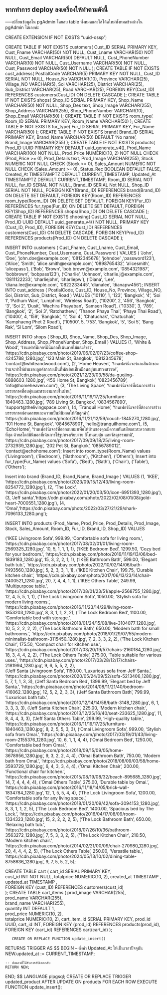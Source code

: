 ## หากทำการ deploy ลงเครื่องให้ทำตามดังนี้
-----เปลี่ยนข้อมูลใน pgAdmin โดยลบ table ทั้งหมดและใส่โค้ดใหม่ทั้งหมดข้างล่างใน pgAdmin ได้เลยค่ะ

CREATE EXTENSION IF NOT EXISTS "uuid-ossp";

CREATE TABLE IF NOT EXISTS customers(
    Cust_ID SERIAL  PRIMARY KEY,
    Cust_Fname VARCHAR(50) NOT NULL,
    Cust_Lname VARCHAR(50) NOT NULL,
    Cust_Email VARCHAR(50) DEFAULT NULL,
    Cust_PhoneNumber VARCHAR(10) NOT NULL,
    Cust_Username VARCHAR(50) NOT NULL,
    Cust_Password VARCHAR(50) NOT NULL
);
CREATE TABLE IF NOT EXISTS cust_address(
    PostlalCode VARCHAR(5) PRIMARY KEY NOT NULL,
    Cust_ID SERIAL NOT NULL,
    House_No VARCHAR(10),
    Province VARCHAR(25),
    Village_NO VARCHAR(5),
    Soi VARCHAR(25),
    District VARCHAR(25),
    Sub_District VARCHAR(25),
    Road VARCHAR(25),
    FOREIGN KEY(Cust_ID) REFERENCES customers(Cust_ID) ON DELETE CASCADE
);
CREATE TABLE IF NOT EXISTS shops(
    Shop_ID SERIAL PRIMARY KEY,
    Shop_Name VARCHAR(50) NOT NULL,
    Shop_Des text,
    Shop_Image VARCHAR(255),
    Shop_Address VARCHAR(255),
    Shop_PhoneNumber VARCHAR(10),
    Shop_Email VARCHAR(50)
);
CREATE TABLE IF NOT EXISTS room_type(
    Room_ID SERIAL PRIMARY KEY,
    Room_Name VARCHAR(50)
);
CREATE TABLE IF NOT EXISTS fur_type(
    Fur_ID SERIAL PRIMARY KEY,
    Fur_Name VARCHAR(50)
);
CREATE TABLE IF NOT EXISTS brand(
    Brand_ID SERIAL PRIMARY KEY,
    Brand_Name VARCHAR(50) DEFAULT 'No name',
    Brand_Image VARCHAR(255)
);
CREATE TABLE IF NOT EXISTS products(
    Prod_ID UUID PRIMARY KEY DEFAULT uuid_generate_v4(),
    Prod_Name VARCHAR(100) NOT NULL,
    Prod_Price NUMERIC(10, 2) NOT NULL CHECK (Prod_Price >= 0),
    Prod_Details text,
    Prod_Image VARCHAR(255),
    Stock NUMERIC NOT NULL CHECK (Stock >= 0),
    Sales_Amount NUMERIC NOT NULL CHECK (Sales_Amount >= 0),
    Status_Rec BOOLEAN DEFAULT FALSE,
    Created_At TIMESTAMPTZ DEFAULT CURRENT_TIMESTAMP,
    Updated_At TIMESTAMPTZ DEFAULT CURRENT_TIMESTAMP,
    Room_ID SERIAL NOT NULL,
    fur_ID SERIAL NOT NULL,
    Brand_ID SERIAL Not NULL,
    Shop_ID SERIAL NOT NULL,
    FOREIGN KEY(Brand_ID) REFERENCES brand(Brand_ID) ON DELETE SET DEFAULT,
    FOREIGN KEY(Room_ID) REFERENCES room_type(Room_ID) ON DELETE SET DEFAULT,
    FOREIGN KEY(Fur_ID) REFERENCES fur_type(Fur_ID) ON DELETE SET DEFAULT,
    FOREIGN KEY(Shop_ID) REFERENCES shops(Shop_ID) ON DELETE CASCADE
);
CREATE TABLE IF NOT EXISTS choosing(
    Cust_ID SERIAL NOT NULL,
    Prod_ID UUID DEFAULT uuid_generate_v4() NOT NULL,
     PRIMARY KEY (Cust_ID, Prod_ID),
    FOREIGN KEY(Cust_ID) REFERENCES customers(Cust_ID) ON DELETE CASCADE,
    FOREIGN KEY(Prod_ID) REFERENCES products(Prod_ID) ON DELETE CASCADE
);

INSERT INTO customers ( Cust_Fname, Cust_Lname, Cust_Email, Cust_PhoneNumber, Cust_Username, Cust_Password ) 
VALUES ( 'John', 'Doe', 'john.doe@example.com', '0812345678', 'johndoe' ,'password123'),
('Alice', 'Smith', 'alice.smith@example.com', '0898765432', 'alicesmith', 'alicepass'), 
('Bob', 'Brown', 'bob.brown@example.com', '0854321987', 'bobbrown', 'bobpass123'),
 ('Charlie', 'Johnson', 'charlie.j@example.com', '0811122233', 'charliejohn', 'charliepw'), 
('Diana', 'Lee', 'diana.lee@example.com', '0822233445', 'dianalee', 'dianapw456');
INSERT INTO cust_address ( PostlalCode, Cust_ID, House_No, Province, Village_NO, Soi, District, Sub_District, Road ) 
VALUES ('10110', 1, '123', 'Bangkok', '4', 'Soi 1', 'Pathum Wan', 'Lumphini', 'Wireless Road'), 
('10200', 2, '456', 'Bangkok', '3', 'Soi 2', 'Dusit', 'Wachira Phayaban', 'Samsen Road'), 
('10330', 3, '789', 'Bangkok', '2', 'Soi 3', 'Ratchathewi', 'Thanon Phaya Thai', 'Phaya Thai Road'),
 ('10400', 4, '159', 'Bangkok', '1', 'Soi 4', 'Chatuchak', 'Chatuchak', 'Kamphaeng Phet 2 Road'),
 ('10500', 5, '753', 'Bangkok', '5', 'Soi 5', 'Bang Rak', 'Si Lom', 'Silom Road');


INSERT INTO shops ( Shop_ID, Shop_Name, Shop_Des, Shop_Image, Shop_Address, Shop_PhoneNumber, Shop_Email ) 
VALUES (1, 'White & Wood', 'ร้านเฟอร์นิเจอร์มินิมอลที่เน้นลายไม้และสีขาว', 'https://cdn.pixabay.com/photo/2019/06/02/07/23/coffee-shop-4245788_1280.jpg', '123 Main St, Bangkok', '0812345678', 'contact@whiteandwood.com'), 
(2, 'Home Heaven', 'ร้านเฟอร์นิเจอร์และสินค้าของร้านจะทำให้บ้านของลูกค้ากลายเป็นที่พักผ่อนที่เหมือนอยู่บนสรวงสวรรค์', 'https://cdn.pixabay.com/photo/2021/12/23/03/58/da-guojing-6888603_1280.jpg', '456 Home St, Bangkok', '0823456789', 'info@homeheaven.com'), 
(3, 'The Living Space', 'ร้านเฟอร์นิเจอร์ที่เน้นการสร้างบรรยากาศที่อบอุ่นและสวยงามภายในบ้าน', 'https://cdn.pixabay.com/photo/2016/11/19/17/25/furniture-1840463_1280.jpg', '789 Living St, Bangkok', '0834567890', 'support@thelivingspace.com'),
 (4, 'Tranquil Home', 'ร้านเฟอร์นิเจอร์ที่ต้องการสร้างบรรยากาศผ่อนคลายและความเป็นมินิมอลให้กับลูกค้า', 'https://cdn.pixabay.com/photo/2016/11/21/12/59/couch-1845270_1280.jpg', '101 Home St, Bangkok', '0845678901', 'hello@tranquilhome.com'), 
(5, 'EchoHome', 'ร้านเฟอร์นิเจอร์ที่ออกแบบมาเพื่อให้บ้านของคุณมีความทันสมัยและสะดวกสบายที่สุด ด้วยสไตล์มินิมอลที่เน้นการใช้รูปทรงเรียบง่าย สีโทนอบอุ่น และวัสดุธรรมชาติ', 'https://cdn.pixabay.com/photo/2017/09/09/18/25/living-room-2732939_1280.jpg', '202 Pet St, Bangkok', '0856789012', 'contact@echohome.com');
Insert into room_type(Room_Name) values ('Livingroom'), ('Bedroom'), ('Bathroom'), ('Kitchen'), ('Others');
Insert into fur_type(Fur_Name) values ('Sofa'), ('Bed'), ('Bath'), ('Chair'), ('Table'), ('Others');

Insert into brand (Brand_ID, Brand_Name, Brand_Image ) 
VALUES (1, 'IKEE', 'https://cdn.pixabay.com/photo/2023/09/15/12/43/living-room-8254772_1280.jpg'),
(2, 'The Lock', 'https://cdn.pixabay.com/photo/2022/01/20/03/50/icon-6951393_1280.jpg'),
(3, 'Jeff santa','https://cdn.pixabay.com/photo/2022/02/08/01/08/gold-heart-7000551_1280.jpg'),
(4, 'Omai','https://cdn.pixabay.com/photo/2022/03/27/21/29/shark-7096133_1280.png');


INSERT INTO products (Prod_Name, Prod_Price, Prod_Details, Prod_Image, Stock, Sales_Amount, Room_ID, Fur_ID, Brand_ID, Shop_ID)
VALUES

('IKEE Livingroom Sofa', 999.99, 'Comfortable sofa for living room.', 'https://cdn.pixabay.com/photo/2017/08/02/01/01/living-room-2569325_1280.jpg', 10, 5, 1, 1, 1, 1),
('IKEE Bedroom Bed', 1299.50, 'Cozy bed for your bedroom.', 'https://cdn.pixabay.com/photo/2016/11/19/13/06/bed-1839183_1280.jpg', 15, 3, 2, 2, 1, 1),
('IKEE Bathroom Bath', 599.00, 'Elegant bath tub.', 'https://cdn.pixabay.com/photo/2022/10/02/14/06/bath-7493560_1280.jpg', 5, 2, 3, 3, 1, 1),
('IKEE Kitchen Chair', 199.75, 'Durable kitchen chair.', 'https://cdn.pixabay.com/photo/2017/06/13/23/14/chair-2400521_1280.jpg', 20, 7, 4, 4, 1, 1),
('IKEE Others Table', 249.99, 'Multipurpose table.', 'https://cdn.pixabay.com/photo/2017/08/01/23/51/apple-2568755_1280.jpg', 12, 4, 5, 5, 1, 1),
('The Lock Livingroom Sofa', 1050.00, 'Stylish sofa for modern living rooms.', 'https://cdn.pixabay.com/photo/2016/11/23/14/29/living-room-1853203_1280.jpg', 8, 3, 1, 1, 2, 2),
('The Lock Bedroom Bed', 1100.00, 'Comfortable bed with storage.', 'https://cdn.pixabay.com/photo/2018/01/24/15/08/live-3104077_1280.jpg', 10, 5, 2, 2, 2, 2),
('The Lock Bathroom Bath', 650.00, 'Modern bath for small bathrooms.', 'https://cdn.pixabay.com/photo/2018/01/29/07/55/modern-minimalist-bathroom-3115450_1280.jpg', 7, 2, 3, 3, 2, 2),
('The Lock Kitchen Chair', 175.50, 'Compact chair for kitchen use.', 'https://cdn.pixabay.com/photo/2017/03/20/19/57/chairs-2160184_1280.jpg', 18, 3, 4, 4, 2, 2),
('The Lock Others Table', 275.00, 'Table suitable for various uses.', 'https://cdn.pixabay.com/photo/2017/03/28/12/17/chairs-2181994_1280.jpg', 9, 6, 5, 5, 2, 2),  
('Jeff Santa Livingroom Sofa', 1150.00, 'Luxurious sofa from Jeff Santa.', 'https://cdn.pixabay.com/photo/2020/05/24/09/52/sofa-5213406_1280.jpg', 5, 7, 1, 1, 3, 3),
('Jeff Santa Bedroom Bed', 1399.99, 'Elegant bed by Jeff Santa.', 'https://cdn.pixabay.com/photo/2014/08/11/21/40/bedroom-416062_1280.jpg', 12, 5, 2, 2, 3, 3),
('Jeff Santa Bathroom Bath', 799.99, 'Luxurious bath tub.', 'https://cdn.pixabay.com/photo/2010/12/14/14/58/bath-3148_1280.jpg', 6, 1, 3, 3, 3, 3),
('Jeff Santa Kitchen Chair', 225.00, 'Modern kitchen chair.', 'https://cdn.pixabay.com/photo/2013/12/25/16/40/seat-233625_1280.jpg', 11, 8, 4, 4, 3, 3),
('Jeff Santa Others Table', 299.99, 'High-quality table.', 'https://cdn.pixabay.com/photo/2016/11/19/17/25/furniture-1840463_1280.jpg', 8, 2, 5, 5, 3, 3),
('Omai Livingroom Sofa', 999.00, 'Stylish sofa from Omai.', 'https://cdn.pixabay.com/photo/2017/03/19/01/43/living-room-2155376_1280.jpg', 10, 6, 1, 1, 4, 4),
('Omai Bedroom Bed', 1250.00, 'Comfortable bed from Omai.', 'https://cdn.pixabay.com/photo/2018/09/15/09/05/home-3678956_1280.jpg', 9, 3, 2, 2, 4, 4),
('Omai Bathroom Bath', 750.00, 'Modern bath from Omai.', 'https://cdn.pixabay.com/photo/2018/08/09/03/58/home-3593729_1280.jpg', 6, 4, 3, 3, 4, 4),
('Omai Kitchen Chair', 200.00, 'Functional chair for kitchen.', 'https://cdn.pixabay.com/photo/2015/08/19/08/32/beach-895685_1280.jpg', 14, 7, 4, 4, 4, 4),
('Omai Others Table', 275.00, 'Durable table by Omai.', 'https://cdn.pixabay.com/photo/2016/11/18/14/05/brick-wall-1834784_1280.jpg', 12, 1, 5, 5, 4, 4),
('The Lock Livingroom Sofa', 1200.00, 'Comfortable sofa for any living space.', 'https://cdn.pixabay.com/photo/2018/01/20/09/42/sofa-3094153_1280.jpg', 8, 3, 1, 1, 2, 5),
('The Lock Bedroom Bed', 1400.00, 'Spacious bed by The Lock.', 'https://cdn.pixabay.com/photo/2016/04/17/08/09/room-1334323_1280.jpg', 15, 2, 2, 2, 2, 5),
('The Lock Bathroom Bath', 650.00, 'Relaxing bath tub.', 'https://cdn.pixabay.com/photo/2018/07/26/10/36/bathroom-3563272_1280.jpg', 7, 5, 3, 3, 2, 5),
('The Lock Kitchen Chair', 210.50, 'Modern kitchen chair.', 'https://cdn.pixabay.com/photo/2014/02/21/00/09/chair-270980_1280.jpg', 20, 4, 4, 4, 2, 5),
('The Lock Others Table', 250.00, 'Versatile table.', 'https://cdn.pixabay.com/photo/2024/05/13/10/02/dining-table-8758636_1280.jpg', 9, 7, 5, 5, 2, 5);

CREATE TABLE cart (
    cart_id SERIAL PRIMARY KEY,  
    cust_id INT NOT NULL,
    totalprice NUMERIC(10, 2),
    created_at TIMESTAMP ,  
    updated_at TIMESTAMP ,  
    FOREIGN KEY (cust_ID) REFERENCES customers(cust_id)  
);
CREATE TABLE cart_items (
    prod_image  VARCHAR(255),                         
    prod_name VARCHAR(255),                
    brand_name VARCHAR(255),               
    quantity INT DEFAULT 1,               
    prod_price NUMERIC(10, 2),             
    totalprice NUMERIC(10, 2),
	cart_item_id SERIAL PRIMARY KEY,
	prod_id UUID,
	cart_id INT,
    FOREIGN KEY (prod_id) REFERENCES products(prod_id),
	FOREIGN KEY (cart_id) REFERENCES cart(cart_id) 
);


	   CREATE OR REPLACE FUNCTION update_insert() 
RETURNS TRIGGER AS $$
BEGIN
    -- ตั้งค่า Updated_At ให้เป็นเวลาปัจจุบัน
    NEW.updated_at := CURRENT_TIMESTAMP;
    
    -- ส่งแถวที่ได้รับการอัปเดตกลับ
    RETURN NEW;
END;
$$ LANGUAGE plpgsql;
CREATE OR REPLACE TRIGGER updated_product
AFTER UPDATE ON products
FOR EACH ROW
EXECUTE FUNCTION update_insert();
